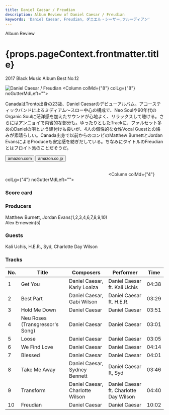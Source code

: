 ```yaml
---
title: Daniel Caesar / Freudian
description: Album Review of Daniel Caesar / Freudian
keywords: 'Daniel Caesar, Freudian, ダニエル・シーザー,フルーディアン'
---
```




<p className="largeP">Album Review</p>
<h1 className="h1--no--margin">{props.pageContext.frontmatter.title}</h1>
<p className="largeP"><Link to="/best50/2017/">2017 Black Music Album Best No.12</Link></p>

<Row  className="image-card-group">
	<Column colMd={"4"} colLg={"4"} noGutterMdLeft="">
       <ImageCard>

![Daniel Caesar / Freudian](../../images/cd/danielcaesar1L.jpg) 
</ImageCard>
	</Column>
	<Column colMd={"8"} colLg={"8"} noGutterMdLeft="">
	<p>
	CanadaはTronto出身の23歳、Daniel Caesarのデビューアルバム。アコースティックバンドによるミディアム～スロー中心の構成で、Neo Soulや90年代のOrganic Soulに茫洋感を加えたサウンドが心地よく、リラックスして聴ける。さらにはアンニョイで内省的な部分も。ゆったりとしたTrackに、ファルセット多めのDanielの唄という建付けも良いが、4人の個性的な女性Vocal Guestとの絡みが素晴らしい。Canada出身で以前からのコンビのMatthew BurnettとJordan EvansによるProduceも安定感を紡ぎだしている。ちなみにタイトルのFreudianとはフロイト派のことだそうだ。
	</p>
	<div>
	  <Button href="https://amzn.to/3jckiUC" kind="primary" size="small" renderIcon={ArrowUpRight24}>
      amazon.com
      </Button>
      <Button href="https://amzn.to/2Owp5m4" kind="secondary" size="small" renderIcon={ArrowUpRight24}>
      amazon.co.jp
      </Button>
	</div>
	<a href="https://geo.music.apple.com/jp/album/freudian/1265893523?mt=1&app=music&ls=1&at=11lcug" style="display:inline-block;overflow:hidden;background:url(https://linkmaker.itunes.apple.com/ja-jp/lockup.svg?releaseDate=2017-08-25&kind=album&bubble=apple_music&style=mono-black) no-repeat;width:180px;height:45px;"></a>
	<a href="https://geo.music.apple.com/jp/album/freudian/1265893523?app=itunes&at=11lcug" style="display:inline-block;overflow:hidden;background:url(https://linkmaker.itunes.apple.com/ja-jp/badge-lrg.svg?releaseDate=2017-08-25&kind=album&bubble=itunes_music) no-repeat;width:140px;height:45px;"></a>
	</Column>
</Row>
<Row >
	<Column colMd={"4"} colLg={"4"} noGutterMdLeft="">
<div>
    <h3>Score card</h3>
	<SliderJS1 value="2" />
    <SliderJS2 value="1" />
	<SliderJS3 value="2" />
    <SliderJS4 value="9" />
</div>
</Column>
<Column colMd={"8"} colLg={"8"} noGutterMdLeft="">
<div>
<h3>Producers</h3>
<p>
Matthew Burnett, Jordan Evans(1,2,3,4,6,7,8,9,10)
<br/>Alex Ernewein(5)
</p>
<h3>Guests</h3>
<p>
Kali Uchis, H.E.R., Syd, Charlotte Day Wilson
</p>
</div>
</Column>
</Row>

<h3>Tracks</h3>

| No. |	 Title                          |	 Composers                    |	 Performer                             | Time  |
| --- |	------------------------------- | ------------------------------- | -------------------------------------- | ----- |
| 1	  |	Get You                        	| Daniel Caesar, Karly Loaiza     |	Daniel Caesar ft. Kali Uchis           | 04:38 |
| 2	  |	Best Part                      	| Daniel Caesar, Gabi Wilson      |	Daniel Caesar ft. H.E.R.               | 03:29 |
| 3	  |	Hold Me Down                   	| Daniel Caesar                   |	Daniel Caesar                          | 03:51 |
| 4	  |	Neu Roses (Transgressor's Song)	| Daniel Caesar                   |	Daniel Caesar                          | 03:01 |
| 5	  |	Loose                          	| Daniel Caesar                   |	Daniel Caesar                          | 03:05 |
| 6	  |	We Find Love                   	| Daniel Caesar                   |	Daniel Caesar                          | 04:14 |
| 7	  |	Blessed                        	| Daniel Caesar                   |	Daniel Caesar                          | 04:01 |
| 8	  |	Take Me Away                   	| Daniel Caesar, Sydney Bennett   |	Daniel Caesar ft, Syd                  | 03:46 |
| 9	  |	Transform                      	| Daniel Caesar, Charlotte Wilson |	Daniel Caesar ft. Charlotte Day Wilson | 04:40 |
| 10  |	Freudian                       	| Daniel Caesar                   |	Daniel Caesar                          | 10:02 |
